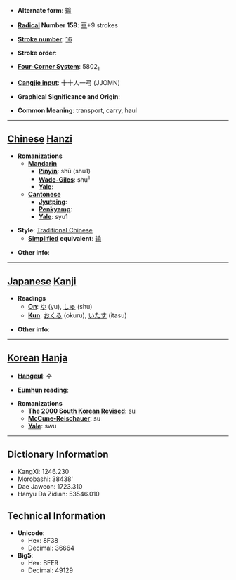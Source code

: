 * '''Alternate form''': [[输]]

* '''[[Wiktionary:Chinese radical index| Radical]] Number 159''': [[Wiktionary:Chinese radical index 車|車]]+9 strokes

* '''[[Wiktionary:Chinese total strokes index|Stroke number]]''': [[Wiktionary:Chinese total strokes index 16|16]]

* '''Stroke order''': 

* '''[[Wiktionary:Chinese four corner index|Four-Corner System]]''': 5802<sub>1</sub>

* '''[[Wiktionary:Chinese Cangjie index|Cangjie input]]''': 十十人一弓 (JJOMN)

* '''Graphical Significance and Origin''': 

* '''Common Meaning''': transport, carry, haul

----

== [[Chinese]] [[Hanzi]] ==

* '''Romanizations'''
** '''[[Mandarin]]'''
*** '''[[Pinyin]]''': shū (shu1)
*** '''[[Wade-Giles]]''': shu<sup>1</sup>
*** '''[[Yale]]''': 
** '''[[Cantonese]]'''
*** '''[[Jyutping]]''':
*** '''[[Penkyamp]]''': 
*** '''[[Yale]]''': syu1

* '''Style''': [[Traditional Chinese]] 
** '''[[Simplified Chinese|Simplified]] equivalent''': [[输]]

* '''Other info''': 

----

== [[Japanese]] [[Kanji]] ==

* '''Readings'''
** '''[[On]]''': [[ゆ]] (yu), [[しゅ]] (shu)
** '''[[Kun]]''': [[おくる]] (okuru), [[いたす]] (itasu)

* '''Other info''':  

----

== [[Korean]] [[Hanja]] ==

* '''[[Hangeul]]''': 수

* '''[[Eumhun]] reading''': 

* '''Romanizations'''
** '''[[The 2000 South Korean Revised Romanization|The 2000 South Korean Revised]]''': su
** '''[[McCune-Reischauer]]''': su
** '''[[Yale]]''': swu

----

== Dictionary Information ==

* KangXi: 1246.230
* Morobashi: 38438'
* Dae Jaweon: 1723.310
* Hanyu Da Zidian: 53546.010

== Technical Information ==

* '''Unicode''':
** Hex: 8F38
** Decimal: 36664
* '''Big5''':
** Hex: BFE9
** Decimal: 49129